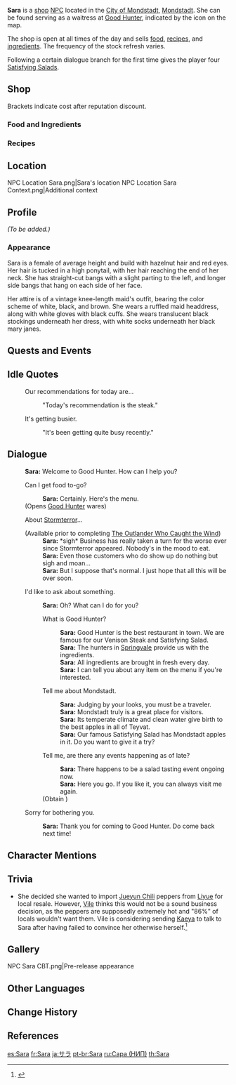 {{Meta
<!-- Remove this template after adding the missing info -->
|missing_NPC_profile  = yes
}}
{{About|the Mondstadt NPC|the Inazuma character|Kujou Sara}}
{{Character Infobox
|type             = Open-World NPC
|image            = NPC Sara.png
|region           = Mondstadt
|location         = Mondstadt
|title            = Waitress, Good Hunter
|affiliation      = Good Hunter
|dialoguereward   = {{Card|Satisfying Salad|4}}
|voiceJP          = [http://amuleto.jp/talents/nagakisakura.html Nagaki Sakura ({{ja|永木 さくら}})]<ref name="Nagaki Sakura">Amuleto: [http://amuleto.jp/talents/nagakisakura.html JP VA's Profile]</ref>
}}
'''Sara''' is a [[shop]] [[NPC]] located in the [[City of Mondstadt]], [[Mondstadt]]. She can be found serving as a waitress at [[Good Hunter]], indicated by the {{DIcon|Restaurant}} icon on the map.

The shop is open at all times of the day and sells [[food]], [[recipe]]s, and [[Cooking Ingredients|ingredients]]. The frequency of the stock refresh varies.

Following a certain dialogue branch for the first time gives the player four [[Satisfying Salad]]s.

==Shop==
Brackets indicate cost after reputation discount.
===Food and Ingredients===
{{Shop/Header|note=Refreshes|total=1|vendor=Sara}}
{{Shop|Teyvat Fried Egg|200|5|discount=180|note=Daily|total=1}}
{{Shop|Chicken-Mushroom Skewer|450|5|discount=405|note=Daily|total=1}}
{{Shop|Fisherman's Toast|1,025|5|discount=920|note=Daily|total=1}}
{{Shop|Flour|150|10|discount=135|note=Weekly|total=1}}
{{Shop|Cream|150|10|discount=135|note=Weekly|total=1}}
{{Shop|Smoked Fowl|900|10|discount=810|note=Weekly|total=1}}
{{Shop|Butter|270|10|discount=240|note=Weekly|total=1}}
{{Shop|Ham|630|10|discount=565|note=Weekly|total=1}}
{{Shop|Sugar|450|10|discount=405|note=Weekly|total=1}}
{{Shop|Crab Roe|1,125|10|discount=1,010|note=Weekly|total=1}}
{{Shop|Jam|1,475|10|discount=1,325|note=Weekly|total=1}}
{{Shop|Cheese|420|10|discount=375|note=Weekly|total=1}}
{{Shop|Bacon|720|10|discount=645|note=Weekly|total=1}}
{{Shop|Sausage|845|10|discount=755|note=Weekly|total=1}}
{{Shop/Footer|note=&#32;|total=79,725<br>(71,525)}}

===Recipes===
{{Shop/Header|note=Required<br>[[Adventure Rank]]|total=1|vendor=Sara}}
{{Shop|Recipe|1,250|1|discount=1,125|note=15|specific=Recipe: Mint Jelly|total=1}}
{{Shop|Recipe|2,500|1|discount=2,250|note=15|specific=Recipe: Tea Break Pancake|total=1}}
{{Shop|Recipe|2,500|1|discount=2,250|note=20|specific=Recipe: Flaming Red Bolognese|total=1}}
{{Shop|Recipe|2,500|1|discount=2,250|note=25|specific=Recipe: Cream Stew|total=1}}
{{Shop|Recipe|5,000|1|discount=4,500|note=30|specific=Recipe: Calla Lily Seafood Soup|total=1}}
{{Shop|Recipe|5,000|1|discount=4,500|note=35|specific=Recipe: Sautéed Matsutake|total=1}}
{{Shop|Recipe|5,000|1|discount=4,500|note=40|specific=Recipe: "Pile 'Em Up"|total=1}}
{{Shop|Recipe|5,000|1|discount=4,500|note=30|specific=Recipe: Crispy Potato Shrimp Platter|total=1}}
{{Shop|Recipe|5,000|1|discount=4,500|note=30|specific=Recipe: Meatnado|total=1}}
{{Shop|Recipe|5,000|1|discount=4,500|note=30|specific=Recipe: Apple Roly Poly|total=1}}
{{Shop/Footer|note=&#32;|total=38,750<br>(34,875)}}

==Location==
<gallery>
NPC Location Sara.png|Sara's location
NPC Location Sara Context.png|Additional context
</gallery>

==Profile==
<!-- detailed story/lore information goes here -->
''(To be added.)''

===Appearance===
Sara is a female of average height and build with hazelnut hair and red eyes. Her hair is tucked in a high ponytail, with her hair reaching the end of her neck. She has straight-cut bangs with a slight parting to the left, and longer side bangs that hang on each side of her face.

Her attire is of a vintage knee-length maid's outfit, bearing the color scheme of white, black, and brown. She wears a ruffled maid headdress, along with white gloves with black cuffs. She wears translucent black stockings underneath her dress, with white socks underneath her black mary janes.

==Quests and Events==
{{Quests and Events}}

==Idle Quotes==
{{Dialogue Start}}
: {{DIcon|Idle}} Our recommendations for today are...
:: {{A|VO Sara 01.ogg}} "Today's recommendation is the steak."
: {{DIcon|Idle}} It's getting busier.
:: {{A|VO Sara 02.ogg}} "It's been getting quite busy recently."
{{Dialogue End}}

==Dialogue==
{{Dialogue Start}}
:'''Sara:''' Welcome to Good Hunter. How can I help you?
:{{DIcon|Restaurant}} Can I get food to-go?
::'''Sara:''' Certainly. Here's the menu.
:;(Opens [[Good Hunter]] wares)
:{{DIcon}} About [[Stormterror]]...
:;(Available prior to completing [[The Outlander Who Caught the Wind]])
::'''Sara:''' *sigh* Business has really taken a turn for the worse ever since Stormterror appeared. Nobody's in the mood to eat.
::'''Sara:''' Even those customers who do show up do nothing but sigh and moan...
::'''Sara:''' But I suppose that's normal. I just hope that all this will be over soon.
:{{DIcon}} I'd like to ask about something.
::'''Sara:''' Oh? What can I do for you?
::{{DIcon}} What is Good Hunter?
:::'''Sara:''' Good Hunter is the best restaurant in town. We are famous for our Venison Steak and Satisfying Salad.
:::'''Sara:''' The hunters in [[Springvale]] provide us with the ingredients.
:::'''Sara:''' All ingredients are brought in fresh every day.
:::'''Sara:''' I can tell you about any item on the menu if you're interested.
::{{DIcon}} Tell me about Mondstadt.
:::'''Sara:''' Judging by your looks, you must be a traveler.
:::'''Sara:''' Mondstadt truly is a great place for visitors.
:::'''Sara:''' Its temperate climate and clean water give birth to the best apples in all of Teyvat.
:::'''Sara:''' Our famous Satisfying Salad has Mondstadt apples in it. Do you want to give it a try?
::{{DIcon|Reward}} Tell me, are there any events happening as of late?
:::'''Sara:''' There happens to be a salad tasting event ongoing now.
:::'''Sara:''' Here you go. If you like it, you can always visit me again.
::;(Obtain {{Item|Satisfying Salad|x=4}})
:{{DIcon}} Sorry for bothering you.
::'''Sara:''' Thank you for coming to Good Hunter. Do come back next time!
{{Dialogue End}}

==Character Mentions==
{{Character Mentions}}

==Trivia==
* She decided she wanted to import [[Jueyun Chili]] peppers from [[Liyue]] for local resale. However, [[Vile]] thinks this would not be a sound business decision, as the peppers are supposedly extremely hot and "86%" of locals wouldn't want them. Vile is considering sending [[Kaeya]] to talk to Sara after having failed to convince her otherwise herself.<ref>{{Ref/NPC|Vile}}</ref>

==Gallery==
<gallery>
NPC Sara CBT.png|Pre-release appearance
</gallery>

==Other Languages==
{{Other Languages
|default_hidden = 1
|en      = Sara
|zhs     = 莎拉
|zhs_rm  = Shālā
|zht     = 莎拉
|zht_rm  = Shālā
|ja      = サラ
|ja_rm   = Sara
|ko      = 사라
|es      = Sara
|fr      = Sara
|ru      = Сара
|th      = Sara
|vi      = Sara
|de      = Sara
|id      = Sara
|pt      = Sara
|tr      = Sara
|it      = Sara
}}

==Change History==
{{Change History|1.0}}

==References==
{{Reflist}}

[[es:Sara]]
[[fr:Sara]]
[[ja:サラ]]
[[pt-br:Sara]]
[[ru:Сара (НИП)]]
[[th:Sara]]